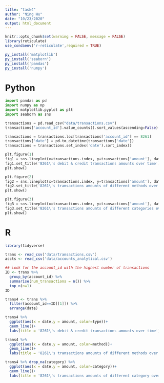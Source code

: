 ```yaml
---
title: "task4"
author: "Ning Hu"
date: "10/23/2020"
output: html_document
---
```


```r
knitr::opts_chunk$set(warning = FALSE, message = FALSE)
library(reticulate)
use_condaenv('r-reticulate',required = TRUE)
```

```r
py_install('matplotlib')
py_install('seaborn')
py_install('pandas')
py_install('numpy')
```
# Python

```python
import pandas as pd
import numpy as np
import matplotlib.pyplot as plt
import seaborn as sns
```

```python
transactions = pd.read_csv("data/transactions.csv")
transactions['account_id'].value_counts().sort_values(ascending=False)
```


```python
transactions = transactions.loc[transactions['account_id'] == 8261]
transactions['date'] = pd.to_datetime(transactions['date'])
transactions = transactions.set_index('date').sort_index()
```


```python
plt.figure(1)
fig1 = sns.lineplot(x=transactions.index, y=transactions['amount'], data=transactions, hue=transactions['type'])
fig1.set_title('8261\'s debit & credit transactions amounts over time')
plt.show()
```

```python
plt.figure(2)
fig2 = sns.lineplot(x=transactions.index, y=transactions['amount'], data=transactions, hue=transactions['method'])
fig2.set_title('8261\'s transactions amounts of different methods over time')
plt.show()
```



```python
plt.figure(3)
fig3 = sns.lineplot(x=transactions.index, y=transactions['amount'], data=transactions, hue=transactions['category'])
fig3.set_title('8261\'s transactions amounts of different categories over time')
plt.show()
```

# R

```r
library(tidyverse)
```

```r
trans <- read_csv('data/transactions.csv')
accts <- read_csv('data/accounts_analytical.csv')
```

```r
## look for the account_id with the highest number of transactions
ID <- trans %>%
  group_by(account_id) %>%
  summarise(num_transactions = n()) %>%
  top_n(n=1)
ID

```

```r
trans4 <- trans %>%
  filter(account_id==ID[[1]]) %>%
  arrange(date)
```


```r
trans4 %>% 
  ggplot(aes(x = date,y = amount, color=type))+
  geom_line()+
  labs(title = '8261\'s debit & credit transactions amounts over time')

```
```r
trans4 %>% 
  ggplot(aes(x = date,y = amount, color=method))+
  geom_line()+
  labs(title = '8261\'s transactions amounts of different methods over time')

```

```r
trans4 %>% drop_na(category) %>%
  ggplot(aes(x = date,y = amount, color=category))+
  geom_line()+
  labs(title = '8261\'s transactions amounts of different category over time')
```
